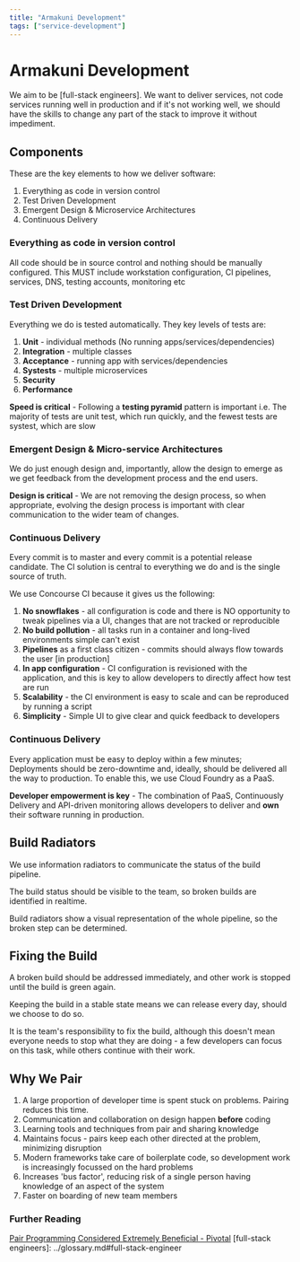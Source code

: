 ```yaml
---
title: "Armakuni Development"
tags: ["service-development"]
---
```


# Armakuni Development

We aim to be [full-stack engineers]. We want to deliver services, not code
services running well in production and if it's not working well,
we should have the skills to change any part of the stack to improve it without impediment.

## Components

These are the key elements to how we deliver software:

1.  Everything as code in version control
2.  Test Driven Development
3.  Emergent Design & Microservice Architectures
4.  Continuous Delivery

### Everything as code in version control

All code should be in source control and nothing should be manually configured. This MUST include workstation configuration, CI pipelines, services, DNS, testing accounts, monitoring etc

### Test Driven Development

Everything we do is tested automatically. They key levels of tests are:

1.  **Unit** - individual methods (No running apps/services/dependencies)
2.  **Integration** - multiple classes
3.  **Acceptance** - running app with services/dependencies
4.  **Systests** - multiple microservices
5.  **Security**
6.  **Performance**

**Speed is critical** - Following a **testing pyramid** pattern is important i.e. The majority of tests are unit test, which run quickly, and the fewest tests are systest, which are slow

### Emergent Design & Micro-service Architectures

We do just enough design and, importantly, allow the design to emerge as we get feedback from the development process and the end users.

**Design is critical** - We are not removing the design process, so when appropriate, evolving the design process is important with clear communication to the wider team of changes.

### Continuous Delivery

Every commit is to master and every commit is a potential release candidate. The CI solution is central to everything we do and is the single source of truth.

We use Concourse CI because it gives us the following:

1.  **No snowflakes** - all configuration is code and there is NO opportunity to tweak pipelines via a UI, changes that are not tracked or reproducible
2.  **No build pollution** - all tasks run in a container and long-lived environments simple can't exist
3.  **Pipelines** as a first class citizen - commits should always flow towards the user [in production]
4.  **In app configuration** - CI configuration is revisioned with the application, and this is key to allow developers to directly affect how test are run
5.  **Scalability** - the CI environment is easy to scale and can be reproduced by running a script
6.  **Simplicity** - Simple UI to give clear and quick feedback to developers

### Continuous Delivery

Every application must be easy to deploy within a few minutes; Deployments should be zero-downtime and, ideally, should be delivered all the way to production. To enable this, we use Cloud Foundry as a PaaS.

**Developer empowerment is key** - The combination of PaaS, Continuously Delivery and API-driven monitoring allows developers to deliver and **own** their software running in production.

## Build Radiators

We use information radiators to communicate the status of the build pipeline.

The build status should be visible to the team, so broken builds are identified in realtime.

Build radiators show a visual representation of the whole pipeline, so the broken step can be determined.

## Fixing the Build

A broken build should be addressed immediately, and other work is stopped until the build is green again.

Keeping the build in a stable state means we can release every day, should we choose to do so.

It is the team's responsibility to fix the build, although this doesn't mean everyone needs to stop what they are doing - a few developers can focus on this task, while others continue with their work.

## Why We Pair

1.  A large proportion of developer time is spent stuck on problems. Pairing reduces this time.
2.  Communication and collaboration on design happen **before** coding
3.  Learning tools and techniques from pair and sharing knowledge
4.  Maintains focus - pairs keep each other directed at the problem, minimizing disruption
5.  Modern frameworks take care of boilerplate code, so development work is increasingly focussed on the hard problems
6.  Increases 'bus factor', reducing risk of a single person having knowledge of an aspect of the system
7.  Faster on boarding of new team members

### Further Reading

[Pair Programming Considered Extremely Beneficial - Pivotal](https://tanzu.vmware.com/content/blog/pair-programming-considered-extremely-beneficial)
[full-stack engineers]: ../glossary.md#full-stack-engineer
